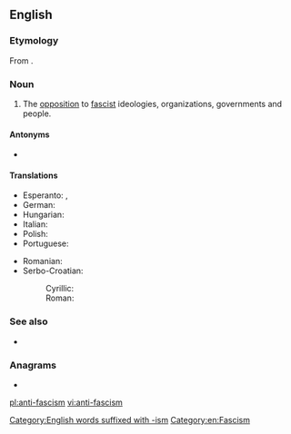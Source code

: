 {{also|antifascism}}
==English==
{{wikipedia}}

===Etymology===
From {{af|en|anti-|fascism}}.

===Noun===
{{head|en|noun}}

# The [[opposition]] to [[fascist]] ideologies, organizations, governments and people.

====Antonyms====
* {{l|en|fascism}}

====Translations====
{{trans-top|the opposition to fascist ideologies}}
* Esperanto: {{t|eo|kontraŭfaŝismo}}, {{t|eo|antifaŝismo}}
* German: {{t+|de|Antifaschismus|m}}
* Hungarian: {{t+|hu|antifasizmus}}
* Italian: {{t+|it|antifascismo|m}}
* Polish: {{t+|pl|antyfaszyzm}}
* Portuguese: {{t|pt|antifascismo|m}}
{{trans-mid}}
* Romanian: {{t+|ro|antifascism|n}}
* Serbo-Croatian:
*: Cyrillic: {{t|sh|антифашизам|m|sc=Cyrl}}
*: Roman: {{t+|sh|antifašizam|m}}
{{trans-bottom}}

===See also===
* {{l|en|Antifa}}

===Anagrams===
* {{l|en|fanaticisms}}

[[Category:English words suffixed with -ism]]
[[Category:en:Fascism]]

[[pl:anti-fascism]]
[[vi:anti-fascism]]